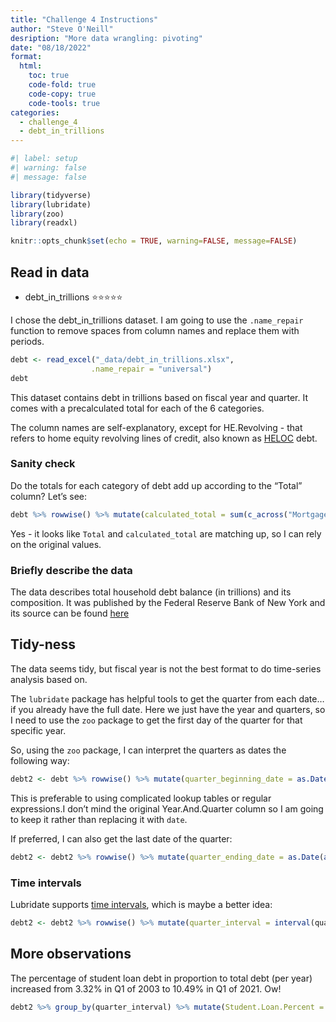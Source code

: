 ```yaml
---
title: "Challenge 4 Instructions"
author: "Steve O'Neill"
desription: "More data wrangling: pivoting"
date: "08/18/2022"
format:
  html:
    toc: true
    code-fold: true
    code-copy: true
    code-tools: true
categories:
  - challenge_4
  - debt_in_trillions
---
```


```r
#| label: setup
#| warning: false
#| message: false

library(tidyverse)
library(lubridate)
library(zoo)
library(readxl)

knitr::opts_chunk$set(echo = TRUE, warning=FALSE, message=FALSE)
```

## Read in data

-   debt_in_trillions ⭐⭐⭐⭐⭐

I chose the debt_in_trillions dataset. I am going to use the `.name_repair` function to remove spaces from column names and replace them with periods.

```r
debt <- read_excel("_data/debt_in_trillions.xlsx",
                  .name_repair = "universal")
debt
```
This dataset contains debt in trillions based on fiscal year and quarter. It comes with a precalculated total for each of the 6 categories.

The column names are self-explanatory, except for HE.Revolving - that refers to home equity revolving lines of credit, also known as [HELOC](https://www.newyorkfed.org/medialibrary/interactives/householdcredit/data/pdf/hhdc_2019q4.pdf) debt.

### Sanity check

Do the totals for each category of debt add up according to the "Total" column? Let's see:

```r
debt %>% rowwise() %>% mutate(calculated_total = sum(c_across("Mortgage":"Other"), na.rm = T))
```
Yes - it looks like `Total` and `calculated_total` are matching up, so I can rely on the original values.

### Briefly describe the data

The data describes total household debt balance (in trillions) and its composition. It was published by the Federal Reserve Bank of New York and its source can be found [here](https://www.newyorkfed.org/medialibrary/interactives/householdcredit/data/xls/hhd_c_report_2022q2.xlsx)

## Tidy-ness

The data seems tidy, but fiscal year is not the best format to do time-series analysis based on.

The `lubridate` package has helpful tools to get the quarter from each date... if you already have the full date. Here we just have the year and quarters, so I need to use the `zoo` package to get the first day of the quarter for that specific year.

So, using the `zoo` package, I can interpret the quarters as dates the following way:

```r
debt2 <- debt %>% rowwise() %>% mutate(quarter_beginning_date = as.Date(as.yearqtr(Year.and.Quarter, format = "%y:Q%q")))
```

This is  preferable to using complicated lookup tables or regular expressions.I don't mind the original Year.And.Quarter column so I am going to keep it rather than replacing it with `date`.

If preferred, I can also get the last date of the quarter:

```r
debt2 <- debt2 %>% rowwise() %>% mutate(quarter_ending_date = as.Date(as.yearqtr(Year.and.Quarter, format = "%y:Q%q"), frac = 1))
```

### Time intervals

Lubridate supports [time intervals](https://lubridate.tidyverse.org/articles/lubridate.html#time-intervals), which is maybe a better idea:

```r
debt2 <- debt2 %>% rowwise() %>% mutate(quarter_interval = interval(quarter_beginning_date, quarter_ending_date))
```

## More observations

The percentage of student loan debt in proportion to total debt (per year) increased from 3.32% in Q1 of 2003 to 10.49% in Q1 of 2021. Ow!

```r
debt2 %>% group_by(quarter_interval) %>% mutate(Student.Loan.Percent = 100 * Student.Loan/Total)
```
